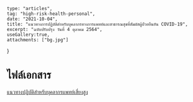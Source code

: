	type: "articles",
	tag: "high-risk-health-personal",
	date: "2021-10-04",
	title: "แนวทางการปฏิบัติสำหรับบุคลากรทางการแพทย์และสาธารณสุขที่สัมผัสผู้ป่วยยืนยัน COVID-19",
	excerpt: "ฉบับปรับปรุง วันที่ 4 ตุลาคม 2564",
	useGallery:true,
	attachments: ["bg.jpg"]
}

# ไฟล์เอกสาร
[แนวทางปฏิบัติสำหรับบุคลากรแพทย์เสี่ยงสูง](</covid/แนวทางปฏิบัติสำหรับบุคลากรแพทย์เสี่ยงสูง.pdf>)